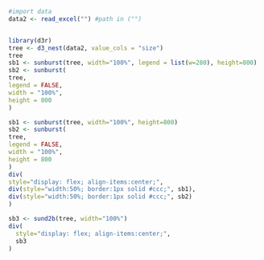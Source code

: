 
```{r sunburst}


#import data
data2 <- read_excel("") #path in ("")


library(d3r)
tree <- d3_nest(data2, value_cols = "size")
tree
sb1 <- sunburst(tree, width="100%", legend = list(w=280), height=800)
sb2 <- sunburst(
tree,
legend = FALSE,
width = "100%",
height = 800
)

sb1 <- sunburst(tree, width="100%", height=800)
sb2 <- sunburst(
tree,
legend = FALSE,
width = "100%",
height = 800
)
div(
style="display: flex; align-items:center;",
div(style="width:50%; border:1px solid #ccc;", sb1),
div(style="width:50%; border:1px solid #ccc;", sb2)
)

sb3 <- sund2b(tree, width="100%")
div(
  style="display: flex; align-items:center;",
  sb3
)

```


